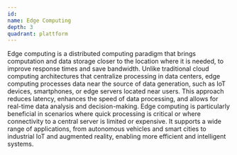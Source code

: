 ```yaml
---
id:
name: Edge Computing
depth: 3
quadrant: plattform
---
```


Edge computing is a distributed computing paradigm that brings computation and data storage closer to the location where it is needed, to improve response times and save bandwidth.
Unlike traditional cloud computing architectures that centralize processing in data centers, edge computing processes data near the source of data generation, such as IoT devices, smartphones, or edge servers located near users.
This approach reduces latency, enhances the speed of data processing, and allows for real-time data analysis and decision-making.
Edge computing is particularly beneficial in scenarios where quick processing is critical or where connectivity to a central server is limited or expensive.
It supports a wide range of applications, from autonomous vehicles and smart cities to industrial IoT and augmented reality, enabling more efficient and intelligent systems.
